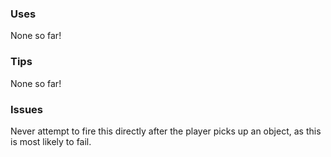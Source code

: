 ### Uses

None so far!

### Tips

None so far!

### Issues

Never attempt to fire this directly after the player picks up an object, as this is most likely to fail. 